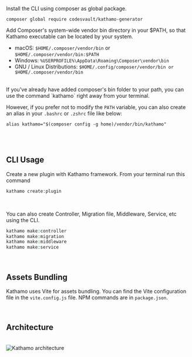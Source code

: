 
Install the CLI using composer as global package.

```
composer global require codesvault/kathamo-generator
```

Add Composer's system-wide vendor bin directory in your $PATH, so that Kathamo executable can be located by your system.

* macOS: `$HOME/.composer/vendor/bin` or `$HOME/.composer/vendor/bin:$PATH`
* Windows: `%USERPROFILE%\AppData\Roaming\Composer\vendor\bin`
* GNU / Linux Distributions: `$HOME/.config/composer/vendor/bin or $HOME/.composer/vendor/bin`

<br />
If you've already have added composer's bin folder to your path, you can use the command `kathamo` right away from your terminal.

However, if you prefer not to modify the `PATH` variable, you can also create an alias in your `.bashrc` or `.zshrc` file like below:

`alias kathamo="$(composer config -g home)/vendor/bin/kathamo"`

<br />
<br />

## CLI Usage

Create a new plugin with Kathamo framework. From your terminal run this command
```php bash
kathamo create:plugin
```

<br />

You can also create Controller, Migration file, Middleware, Service, etc using the CLI.
```php bash
kathamo make:controller
kathamo make:migration
kathamo make:middleware
kathamo make:service
```

<br />

## Assets Bundling

Kathamo uses Vite for assets bundling. You can find the Vite configuration file in the `vite.config.js` file.
NPM commands are in `package.json`.

<br />

## Architecture

<br />
<Image src="/src/images/Kathamo-architecture.png" width={650} height={350} alt="Kathamo architecture" />
